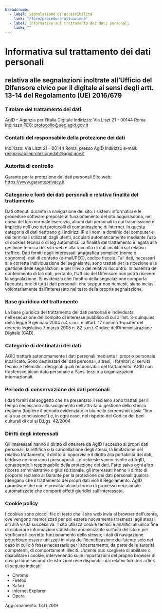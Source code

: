 ```yaml
---
breadcrumb:
  - label: Segnalazione di accessibilità
    link: "/form/procedura-attuazione"
  - label: Informativa sul trattamento dei dati personali
    link: ""
---
```


# Informativa sul trattamento dei dati personali

<h2 class="h5">
  relativa alle segnalazioni inoltrate all’Ufficio del Difensore civico per il digitale ai sensi degli artt. 13-14 del Regolamento (UE) 2016/679
</h2>

### Titolare del trattamento dei dati
AgID – Agenzia per l’Italia Digitale
Indirizzo: Via Liszt 21 - 00144 Roma
Indirizzo PEC: protocollo@pec.agid.gov.it

### Contatti del responsabile della protezione dei dati
Indirizzo: Via Liszt 21 - 00144 Roma, presso AgID
Indirizzo e-mail: responsabileprotezionedati@agid.gov.it

### Autorità di controllo
Garante per la protezione dei dati personali
Sito web: https://www.garanteprivacy.it

### Categorie e fonti dei dati personali e relativa finalità del trattamento
Dati ottenuti durante la navigazione del sito: i sistemi informatici e le procedure software preposte al funzionamento del sito acquisiscono, nel corso del loro normale esercizio, alcuni dati personali la cui trasmissione è implicita nell'uso dei protocolli di comunicazione di Internet. In questa categoria di dati rientrano gli indirizzi IP o i nomi a dominio dei computer e dei terminali utilizzati dagli utenti, acquisiti automaticamente mediante l’uso di cookies tecnici o di log automatici. La finalità del trattamento è legata alla gestione tecnica del sito web e alla raccolta di dati analitici sul relativo traffico.
Dati forniti dagli interessati: anagrafica semplice (nome e cognome), dati di contatto (e-mail/PEC), codice fiscale. Tali dati, necessari alla corretta individuazione del segnalante, sono trattati per la ricezione e la gestione delle segnalazioni e per l’invio del relativo riscontro. In assenza del conferimento di tali dati, pertanto, l’Ufficio del Difensore non potrà ricevere la segnalazione. Si evidenzia che l’inoltro della segnalazione comporta l’acquisizione di tutti i dati personali, che seppur non richiesti, siano inclusi volontariamente dall’interessato nel testo della propria segnalazione.

### Base giuridica del trattamento
La base giuridica del trattamento dei dati personali è individuata nell’esecuzione del compito di interesse pubblico di cui all’art. 3-quinquies della legge 9 gennaio 2004 n.4 s.m.i. e all’art. 17 comma 1-quater del decreto legislativo 7 marzo 2005 n. 82 s.m.i. Codice dell’Amministrazione Digitale (CAD).

### Categorie di destinatari dei dati
AGID tratterà autonomamente i dati personali mediante il proprio personale incaricato. Sono destinatari dei dati personali, altresì, i fornitori di servizi tecnici e telematici, designati quali responsabili del trattamento.
AGID non trasferisce alcun dato personale a Paesi terzi o a organizzazioni internazionali.

### Periodo di conservazione dei dati personali
I dati forniti dal soggetto che ha presentato il reclamo sono trattati per il tempo necessario allo svolgimento dell’attività di gestione dello stesso reclamo (togliere il periodo evidenziato in blu nello screenshot ossia “fino alla sua conclusione”) e, in ogni caso, nel rispetto del Codice dei beni culturali di cui al D.Lgs. 42/2004.

### Diritti degli interessati
Gli interessati hanno il diritto di ottenere da AgID l’accesso ai propri dati personali, la rettifica o la cancellazione degli stessi, la limitazione del relativo trattamento, il diritto di opporvisi e il diritto alla portabilità dei dati, laddove ne ricorrano i presupposti.
Le richieste vanno rivolte ad AgID, contattando il responsabile della protezione dei dati.
Fatto salvo ogni altro ricorso amministrativo o giurisdizionale, gli interessati hanno il diritto di proporre reclamo al Garante per la protezione dei dati personali qualora ritengano che il trattamento dei propri dati violi il Regolamento.
AgID garantisce che non è prevista alcuna forma di processo decisionale automatizzato che comporti effetti giuridici sull’interessato.

### Cookie policy
I cookies sono piccoli file di testo che il sito web invia al browser dell'utente, ove vengono memorizzati per poi essere nuovamente trasmessi agli stessi siti alla visita successiva.
Il sito utilizza cookie tecnici e analitici all’unico fine di elaborare informazioni statistiche anonimizzate sull’uso del sito e per verificare il corretto funzionamento dello stesso; i dati di navigazione potrebbero essere utilizzati in vista dell’identificazione dell’utente solo nel caso in cui ciò fosse necessario per l’accertamento, da parte delle autorità competenti, di comportamenti illeciti.
L’utente può scegliere di abilitare o disabilitare i cookie, intervenendo sulle impostazioni del proprio browser di navigazione secondo le istruzioni rese disponibili dai relativi fornitori ai link di seguito indicati:

  - Chrome
  - Firefox
  - Safari
  - Internet Explorer
  - Opera

Aggiornamento: 13.11.2019
